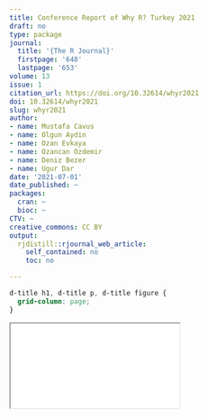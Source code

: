 ```yaml
---
title: Conference Report of Why R? Turkey 2021
draft: no
type: package
journal:
  title: '{The R Journal}'
  firstpage: '648'
  lastpage: '653'
volume: 13
issue: 1
citation_url: https://doi.org/10.32614/whyr2021
doi: 10.32614/whyr2021
slug: whyr2021
author:
- name: Mustafa Cavus
- name: Olgun Aydin
- name: Ozan Evkaya
- name: Ozancan Ozdemir
- name: Deniz Bezer
- name: Ugur Dar
date: '2021-07-01'
date_published: ~
packages:
  cran: ~
  bioc: ~
CTV: ~
creative_commons: CC BY
output:
  rjdistill::rjournal_web_article:
    self_contained: no
    toc: no

---
```


```css
d-title h1, d-title p, d-title figure {
  grid-column: page;
}
```

<div class="l-page">
  <object data="whyr2021.pdf" type="application/pdf" style="height:955px;width:100%">
    <iframe src="whyr2021.pdf"></iframe>
  </object>
</div>
